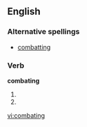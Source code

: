==English==

===Alternative spellings===
*[[combatting]]

===Verb===
'''combating'''

# {{past of|[[combat]]}}
# {{alternative spelling of|[[combatting]]}}

[[vi:combating]]